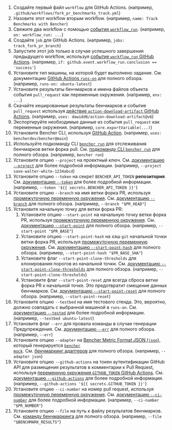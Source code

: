 
<PullRequestsForkTrackCode />

1. Создайте первый файл `workflow` для GitHub Actions.
   (например, `.github/workflows/fork_pr_benchmarks_track.yml`)
2. Назовите этот workflow вторым workflow.
   (например, `name: Track Benchmarks with Bencher`)
3. Свяжите два workflow с помощью
   [события `workflow_run`][github actions workflow_run].
   (например, `on: workflow_run: ...`)
4. Создайте `job` для GitHub Actions.
   (например, `jobs: track_fork_pr_branch`)
5. Запустите этот job только в случае успешного завершения предыдущего workflow, используя
   [событие `workflow_run` GitHub Actions][github actions workflow_run].
   (например, `if: github.event.workflow_run.conclusion == 'success'`)
6. Установите тип машины, на которой будет выполнено задание.
   См. документацию [GitHub Actions `runs-on`][github actions runs-on]
   для полного обзора.
   (например, `runs-on: ubuntu-latest`)
7. Установите результаты бенчмарков и имена файлов объекта события `pull_request` как переменные окружения.
   (например, `env: ...`)
8. Скачайте кешированные результаты бенчмарков и событие `pull_request`
   используя [действие `action-download-artifact` GitHub Actions][action download artifact].
   (например, `uses: dawidd6/action-download-artifact@v6`)
10. Экспортируйте необходимые данные из события `pull_request` как переменные окружения.
    (например, `core.exportVariable(...)`)
11. Установите Bencher CLI, используя [GitHub Action][bencher cli github action].
   (например, `uses: bencherdev/bencher@main`)
12. Используйте подкоманду CLI <code><a href="/ru/docs/explanation/bencher-run/">bencher run</a></code>
    для отслеживания бенчмарков ветки форка pull.
    См. [подкоманду CLI `bencher run`][bencher run] для полного обзора.
    (например, `bencher run`)
13. Установите опцию `--project` на проектный ключ.
    См. [документацию `--project`][project option] для более подробной информации.
    (например, `--project save-walter-white-1234abcd`)
14. Установите опцию `--token` на секрет `BENCHER_API_TOKEN` **репозитория**.
    См. [документацию `--token`][token option] для более подробной информации.
    (например, `--token '${{ secrets.BENCHER_API_TOKEN }}'`)
15. Установите опцию `--branch` на имя ветки форка PR,
    используя [промежуточную переменную окружения][github intermediate environment variable].
    См. [документацию `--branch`][branch option] для полного обзора.
    (например, `--branch "$PR_HEAD"`)
16. Установите начальную точку для ветки форка PR:
    1. Установите опцию `--start-point` на начальную точку ветки форка PR,
    используя [промежуточную переменную окружения][github intermediate environment variable].
    См. [документацию `--start-point`][start point] для полного обзора.
    (например, `--start-point "$PR_BASE"`)
    2. Установите опцию `--start-point-hash` на хэш `git` начальной точки ветки форка PR,
    используя [промежуточную переменную окружения][github intermediate environment variable].
    См. [документацию `--start-point-hash`][start point hash] для полного обзора.
    (например, `--start-point-hash "$PR_BASE_SHA"`)
    3. Установите флаг `--start-point-clone-thresholds` для клонирования порогов из начальной точки.
    См. [документацию `--start-point-clone-thresholds`][start point clone thresholds] для полного обзора.
    (например, `--start-point-clone-thresholds`)
    4. Установите флаг `--start-point-reset` для всегда сброса ветки форка PR к начальной точке.
    Это предотвратит смещение данных бенчмарков.
    См. [документацию `--start-point-reset`][start point reset] для полного обзора.
    (например, `--start-point-reset`)
17. Установите опцию `--testbed` на имя тестового стенда.
    Это, вероятно, должно совпадать с выбранной машиной в `runs-on`.
    См. [документацию `--tested`][testbed option] для более подробной информации.
    (например, `--testbed ubuntu-latest`)
18. Установите флаг `--err` для провала команды в случае генерации Предупреждения.
   См. [документацию `--err`][alert err] для полного обзора.
   (например, `--err`)
19. Установите опцию `--adapter` на [Bencher Metric Format JSON (`json`)][bmf], который генерируется <code><a href="/ru/docs/reference/bencher-metric-format/#bencher-mock">bencher mock</a></code>.
   См. [бенчмаркинг адаптеров][adapter json] для полного обзора.
   (например, `--adapter json`)
20. Установите опцию `--github-actions` на токен аутентификации GitHub API для размещения результатов в комментарии к Pull Request,
    используя [переменную окружения `GITHUB_TOKEN` GitHub Actions][github token].
    См. [документацию `--github-actions`][github actions option] для более подробной информации.
    (например, `--github-actions '${{ secrets.GITHUB_TOKEN }}'`)
21. Установите опцию `--ci-number` на номер pull request,
    используя [промежуточную переменную окружения][github intermediate environment variable].
    См. [документацию `--ci-number`][ci number option] для более подробной информации.
    (например, `--ci-number "$PR_NUMBER"`)
22. Установите опцию `--file` на путь к файлу результатов бенчмарков.
    См. [команду бенчмаркинга][command argument] для полного обзора.
    (например, `--file "$BENCHMARK_RESULTS"`)

[github actions workflow_run]: https://docs.github.com/ru/actions/using-workflows/events-that-trigger-workflows#workflow_run
[github actions runs-on]: https://docs.github.com/ru/actions/using-workflows/workflow-syntax-for-github-actions#jobsjob_idruns-on
[github intermediate environment variable]: https://docs.github.com/ru/actions/security-for-github-actions/security-guides/security-hardening-for-github-actions#using-an-intermediate-environment-variable
[action download artifact]: https://github.com/dawidd6/action-download-artifact
[bencher cli github action]: https://github.com/marketplace/actions/bencher-cli
[github action pull_request]: https://docs.github.com/ru/webhooks/webhook-events-and-payloads#pull_request
[github token]: https://docs.github.com/ru/actions/security-guides/automatic-token-authentication

[bencher run]: /ru/docs/explanation/bencher-run/
[project option]: /ru/docs/explanation/bencher-run/#--project-project
[token option]: /ru/docs/explanation/bencher-run/#--token-token
[branch option]: /ru/docs/explanation/branch-selection/#--branch-branch
[start point]: /ru/docs/explanation/branch-selection/#--start-point-branch
[start point hash]: /ru/docs/explanation/branch-selection/#--start-point-hash-hash
[start point clone thresholds]: /ru/docs/explanation/branch-selection/#--start-point-clone-thresholds
[start point reset]: /ru/docs/explanation/branch-selection/#--start-point-reset
[testbed option]: /ru/docs/explanation/bencher-run/#--testbed-testbed
[alert err]: /ru/docs/explanation/thresholds/#--err
[bmf]: /ru/docs/reference/bencher-metric-format/
[adapter json]: /ru/docs/explanation/adapters/#-json
[github actions option]: /ru/docs/explanation/bencher-run/#--github-actions-github_token
[ci number option]: /ru/docs/explanation/bencher-run/#--ci-id-id
[command argument]: /ru/docs/explanation/bencher-run/#benchmark-command